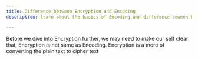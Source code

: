 ```yaml
---
title: Difference between Encryption and Encoding
description: learn about the basics of Encoding and difference beween Encryption and Encoding

---
```

Before we dive into Encryption further, we may need to make our self clear that, Encryption is not same as Encoding.
Encryption is a more of converting the plain text to cipher text
